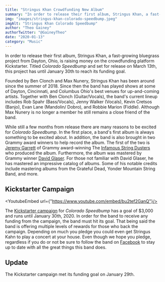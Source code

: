 ```yaml
---
title: "Stringus Khan Crowdfunding New Album"
summary: "In order to release their first album, Stringus Khan, a fast-growing bluegrass project from Dayton, Ohio, is raising money on the crowdfunding platform Kickstarter."
img: "images/stringus-khan-colorado-speedbump.jpeg"
imgAlt: "Stringus Khan Colorado Speedbump"
author: "Theo Gainey"
authorTwitter: "@GaineyTheo"
date: "2020-01-13"
category: "Music"
---
```


In order to release their first album, Stringus Khan, a fast-growing bluegrass project from Dayton, Ohio, is raising money on the crowdfunding platform Kickstarter. Titled *Colorado Speedbump* and set for release on March 13th, this project has until January 30th to reach its funding goal.

Founded by Ben Clonch and Max Nunery, Stringus Khan has been around since the summer of 2018. Since then the band has played shows at some of Dayton, Cincinnati, and Columbus Ohio's best venues for up-and-coming artists. Together with Ben Clonch (Guitar/Vocals), the band's current lineup includes Rob Spahr (Bass/Vocals), Jenny Walker (Vocals), Kevin Cretsos (Banjo), Evan Lane (Mandolin/ Dobro), and Robbie Marion (Fiddle). Although Max Nunery is no longer a member he still remains a close friend of the band.

While still a few months from release there are many reasons to be excited for *Colorado Speedbump*. In the first place, a band's first album is always something to be excited about. In addition, the band is also brought in two Grammy award winners to help record the album. The first of the two is [Jeremy Garrett](https://www.garrettgrass.com/) of Grammy award-winning The [Infamous String Dusters](https://www.facebook.com/thestringdusters/) who produced the album. Furthermore, the album was mastered by Grammy winner [David Glaser](https://airshowmastering.com/david-glasser/). For those not familiar with David Glaser, he has mastered an impressive catalog of albums. Some of his notable credits include mastering albums from the Grateful Dead, Yonder Mountain String Band, and more.

## Kickstarter Campaign
<YoutubeEmbed url={"https://www.youtube.com/embed/bu2tef2GanQ"}/>

The [Kickstarter campaign](https://www.kickstarter.com/projects/colorado-speedbump/stringus-khan-colorado-speedbump) for *Colorado Speedbump* has a goal of $3,000 and runs until January 30th, 2020. In order for the band to receive any funding from the campaign, the band must hit its goal. That being said the band is offering multiple levels of rewards for those who back the campaign. Depending on much you pledge you could even get Stringus Kahn to play a concert at your house. Even though we hope you pledge, regardless if you do or not be sure to follow the band on [Facebook](https://www.facebook.com/stringuskhan/) to stay up to date with all the great things this band does.

## Update
The Kickstarter campaign met its funding goal on January 29th.
